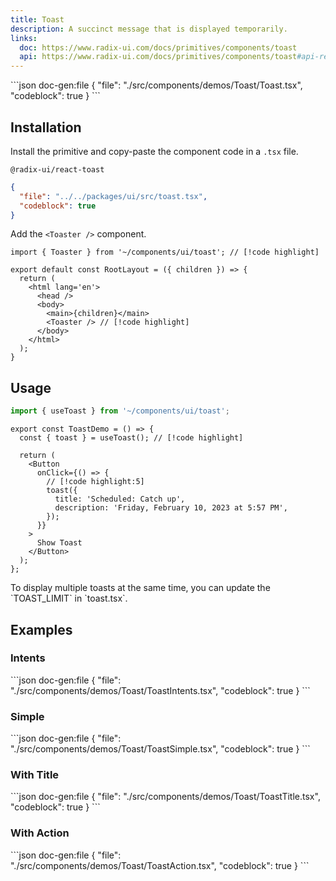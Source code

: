 ```yaml
---
title: Toast
description: A succinct message that is displayed temporarily.
links:
  doc: https://www.radix-ui.com/docs/primitives/components/toast
  api: https://www.radix-ui.com/docs/primitives/components/toast#api-reference
---
```


<ComponentPreview name='toast'>
```json doc-gen:file
{
  "file": "./src/components/demos/Toast/Toast.tsx",
  "codeblock": true
}
```
</ComponentPreview>

## Installation

Install the primitive and copy-paste the component code in a `.tsx` file.

```package-install
@radix-ui/react-toast
```

<div className='not-prose [&_figure]:max-h-[320px] [&_figure]:overflow-y-auto'>

```json doc-gen:file
{
  "file": "../../packages/ui/src/toast.tsx",
  "codeblock": true
}
```

</div>

Add the `<Toaster />` component.

```tsx title="app/layout.tsx"
import { Toaster } from '~/components/ui/toast'; // [!code highlight]

export default const RootLayout = ({ children }) => {
  return (
    <html lang='en'>
      <head />
      <body>
        <main>{children}</main>
        <Toaster /> // [!code highlight]
      </body>
    </html>
  );
}
```

## Usage

```ts
import { useToast } from '~/components/ui/toast';
```

```tsx
export const ToastDemo = () => {
  const { toast } = useToast(); // [!code highlight]

  return (
    <Button
      onClick={() => {
        // [!code highlight:5]
        toast({
          title: 'Scheduled: Catch up',
          description: 'Friday, February 10, 2023 at 5:57 PM',
        });
      }}
    >
      Show Toast
    </Button>
  );
};
```

<Callout type='info'>
  To display multiple toasts at the same time, you can update the `TOAST_LIMIT`
  in `toast.tsx`.
</Callout>

## Examples

### Intents

<ComponentPreview name='toast-intents'>
```json doc-gen:file
{
  "file": "./src/components/demos/Toast/ToastIntents.tsx",
  "codeblock": true
}
```
</ComponentPreview>

### Simple

<ComponentPreview name='toast-simple'>
```json doc-gen:file
{
  "file": "./src/components/demos/Toast/ToastSimple.tsx",
  "codeblock": true
}
```
</ComponentPreview>

### With Title

<ComponentPreview name='toast-title'>
```json doc-gen:file
{
  "file": "./src/components/demos/Toast/ToastTitle.tsx",
  "codeblock": true
}
```
</ComponentPreview>

### With Action

<ComponentPreview name='toast-action'>
```json doc-gen:file
{
  "file": "./src/components/demos/Toast/ToastAction.tsx",
  "codeblock": true
}
```
</ComponentPreview>
